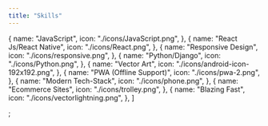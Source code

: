 ```yaml
---
title: "Skills"
---
```


  {
    name: "JavaScript",
    icon: "./icons/JavaScript.png",
  },
  {
    name: "React Js/React Native",
    icon: "./icons/React.png",
  },
  {
    name: "Responsive Design",
    icon: "./icons/responsive.png",
  },
  {
    name: "Python/Django",
    icon: "./icons/Python.png",
  },
  {
    name: "Vector Art",
    icon: "./icons/android-icon-192x192.png",
  },
  {
    name: "PWA (Offline Support)",
    icon: "./icons/pwa-2.png",
  },
  {
    name: "Modern Tech-Stack",
    icon: "./icons/phone.png",
  },
  {
    name: "Ecommerce Sites",
    icon: "./icons/trolley.png",
  },
  {
    name: "Blazing Fast",
    icon: "./icons/vectorlightning.png",
  },
]

;
